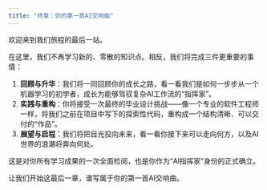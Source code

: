 ```yaml
---
title: "终章：你的第一首AI交响曲"
---
```


欢迎来到我们旅程的最后一站。

在这里，我们不再学习新的、零散的知识点。相反，我们将完成三件更重要的事情：

1.  **回顾与升华**：我们将一同回顾你的成长之路，看一看我们是如何一步步从一个机器学习的初学者，成长为能够驾驭复杂AI工作流的“指挥家”。
2.  **实践与重构**：你将接受一次最终的毕业设计挑战——像一个专业的软件工程师一样，将我们之前在项目中写下的探索性代码，重构成一个结构清晰、可以交付的“作品”。
3.  **展望与启程**：我们将把目光投向未来，看一看你接下来可以走向何方，以及AI世界的浪潮将奔向何处。

这是对你所有学习成果的一次全面检阅，也是你作为“AI指挥家”身份的正式确立。

让我们开始这最后一章，谱写属于你的第一首AI交响曲。
